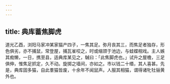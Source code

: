 ```yaml
---
---
---
```

title: 典库蓄焦脚虎
---



道光乙酉，浏阳马家冲某家猫产四子，一焦其足。弥月丧其三，而焦足者独存，形色俱劣，亦不捕鼠，常登屋，捕瓦雀咬之，时或缩颈于池边，与蛙蝶相戏。主人嫉其痴懒，一日，携至县，适典库某见之，駴曰：「此焦脚虎也。」试升之屋檐，三足俱伸，惟焦足抓定，久不动。旋掷之墙间，亦如之。市以钱二十缗，其人喜甚。先是，典库固多猫，自此羣猫皆废，十余年不闻鼠声。人服其相猫，谓得诸牝牡骊黄外也。